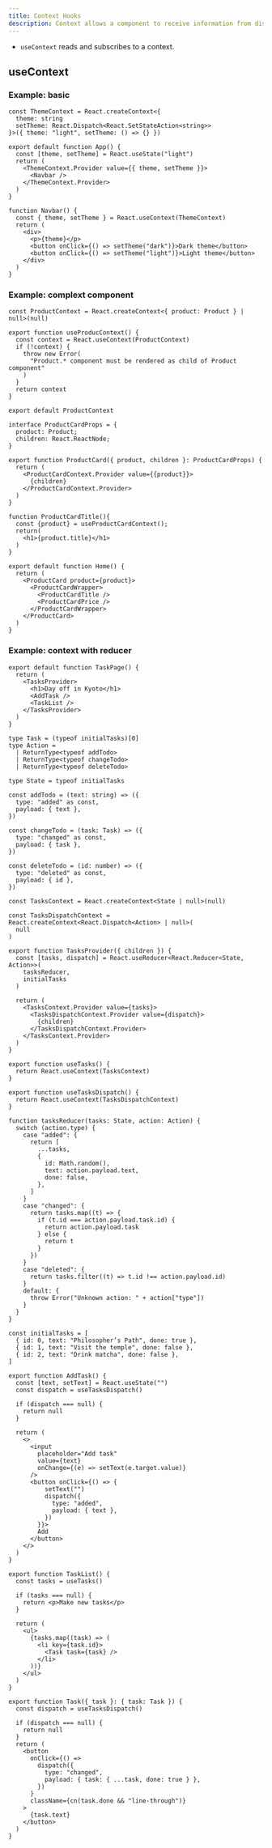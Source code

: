 ```yaml
---
title: Context Hooks
description: Context allows a component to receive information from distant parents without prop driling.
---
```


- `useContext` reads and subscribes to a context.

## useContext



### Example: basic

```tsx title="component/product-context.tsx"
const ThemeContext = React.createContext<{
  theme: string
  setTheme: React.Dispatch<React.SetStateAction<string>>
}>({ theme: "light", setTheme: () => {} })

export default function App() {
  const [theme, setTheme] = React.useState("light")
  return (
    <ThemeContext.Provider value={{ theme, setTheme }}>
      <Navbar />
    </ThemeContext.Provider>
  )
}

function Navbar() {
  const { theme, setTheme } = React.useContext(ThemeContext)
  return (
    <div>
      <p>{theme}</p>
      <button onClick={() => setTheme("dark")}>Dark theme</button>
      <button onClick={() => setTheme("light")}>Light theme</button>
    </div>
  )
}
```

### Example: complext component

```tsx title="component/product-context.tsx"
const ProductContext = React.createContext<{ product: Product } | null>(null)

export function useProducContext() {
  const context = React.useContext(ProductContext)
  if (!context) {
    throw new Error(
      "Product.* component must be rendered as child of Product component"
    )
  }
  return context
}

export default ProductContext
```

```tsx title="component/product-card.tsx"
interface ProductCardProps = {
  product: Product;
  children: React.ReactNode;
}

export function ProductCard({ product, children }: ProductCardProps) {
  return (
    <ProductCardContext.Provider value={{product}}>
      {children}
    </ProductCardContext.Provider>
  )
}

function ProductCardTitle(){
  const {product} = useProductCardContext();
  return(
    <h1>{product.title}</h1>
  )
}
```

```tsx title="app/page.tsx"
export default function Home() {
  return (
    <ProductCard product={product}>
      <ProductCardWrapper>
        <ProductCardTitle />
        <ProductCardPrice />
      </ProductCardWrapper>
    </ProductCard>
  )
}
```

### Example: context with reducer

```tsx title="app/page.tsx"
export default function TaskPage() {
  return (
    <TasksProvider>
      <h1>Day off in Kyoto</h1>
      <AddTask />
      <TaskList />
    </TasksProvider>
  )
}
```

```tsx title="component/task-context.tsx"
type Task = (typeof initialTasks)[0]
type Action =
  | ReturnType<typeof addTodo>
  | ReturnType<typeof changeTodo>
  | ReturnType<typeof deleteTodo>

type State = typeof initialTasks

const addTodo = (text: string) => ({
  type: "added" as const,
  payload: { text },
})

const changeTodo = (task: Task) => ({
  type: "changed" as const,
  payload: { task },
})

const deleteTodo = (id: number) => ({
  type: "deleted" as const,
  payload: { id },
})

const TasksContext = React.createContext<State | null>(null)

const TasksDispatchContext = React.createContext<React.Dispatch<Action> | null>(
  null
)

export function TasksProvider({ children }) {
  const [tasks, dispatch] = React.useReducer<React.Reducer<State, Action>>(
    tasksReducer,
    initialTasks
  )

  return (
    <TasksContext.Provider value={tasks}>
      <TasksDispatchContext.Provider value={dispatch}>
        {children}
      </TasksDispatchContext.Provider>
    </TasksContext.Provider>
  )
}

export function useTasks() {
  return React.useContext(TasksContext)
}

export function useTasksDispatch() {
  return React.useContext(TasksDispatchContext)
}

function tasksReducer(tasks: State, action: Action) {
  switch (action.type) {
    case "added": {
      return [
        ...tasks,
        {
          id: Math.random(),
          text: action.payload.text,
          done: false,
        },
      ]
    }
    case "changed": {
      return tasks.map((t) => {
        if (t.id === action.payload.task.id) {
          return action.payload.task
        } else {
          return t
        }
      })
    }
    case "deleted": {
      return tasks.filter((t) => t.id !== action.payload.id)
    }
    default: {
      throw Error("Unknown action: " + action["type"])
    }
  }
}

const initialTasks = [
  { id: 0, text: "Philosopher’s Path", done: true },
  { id: 1, text: "Visit the temple", done: false },
  { id: 2, text: "Drink matcha", done: false },
]
```

```tsx title="component/add-task.tsx"
export function AddTask() {
  const [text, setText] = React.useState("")
  const dispatch = useTasksDispatch()

  if (dispatch === null) {
    return null
  }

  return (
    <>
      <input
        placeholder="Add task"
        value={text}
        onChange={(e) => setText(e.target.value)}
      />
      <button onClick={() => {
          setText("")
          dispatch({
            type: "added",
            payload: { text },
          })
        }}>
        Add
      </button>
    </>
  )
}
```

```tsx title="component/task-list.tsx"
export function TaskList() {
  const tasks = useTasks()

  if (tasks === null) {
    return <p>Make new tasks</p>
  }

  return (
    <ul>
      {tasks.map((task) => (
        <li key={task.id}>
          <Task task={task} />
        </li>
      ))}
    </ul>
  )
}
```

```tsx title="component/task.tsx"
export function Task({ task }: { task: Task }) {
  const dispatch = useTasksDispatch()

  if (dispatch === null) {
    return null
  }
  return (
    <button
      onClick={() =>
        dispatch({
          type: "changed",
          payload: { task: { ...task, done: true } },
        })
      }
      className={cn(task.done && "line-through")}
    >
      {task.text}
    </button>
  )
}
```
